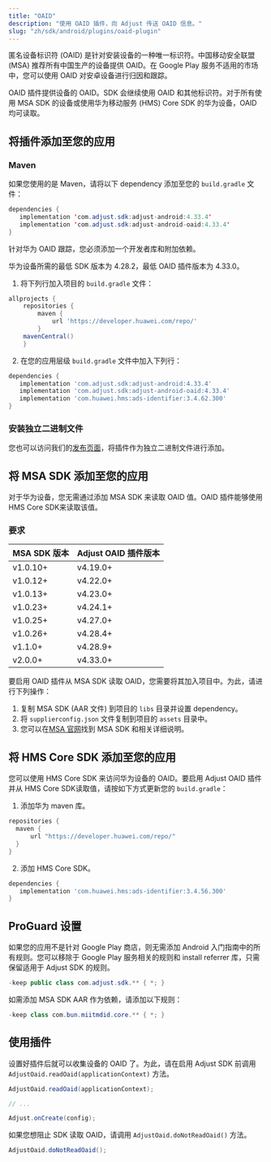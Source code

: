 ```yaml
---
title: "OAID"
description: "使用 OAID 插件，向 Adjust 传送 OAID 信息。"
slug: "zh/sdk/android/plugins/oaid-plugin"
---
```


匿名设备标识符 \(OAID\) 是针对安装设备的一种唯一标识符。中国移动安全联盟 \(MSA\) 推荐所有中国生产的设备提供 OAID。在 Google Play 服务不适用的市场中，您可以使用 OAID 对安卓设备进行归因和跟踪。

OAID 插件提供设备的 OAID。SDK 会继续使用 OAID 和其他标识符。对于所有使用 MSA SDK 的设备或使用华为移动服务 \(HMS\) Core SDK 的华为设备，OAID 均可读取。

## 将插件添加至您的应用

### Maven

如果您使用的是 Maven，请将以下 dependency 添加至您的 `build.gradle` 文件：

```java
dependencies {
   implementation 'com.adjust.sdk:adjust-android:4.33.4'
   implementation 'com.adjust.sdk:adjust-android-oaid:4.33.4'
}
```

针对华为 OAID 跟踪，您必须添加一个开发者库和附加依赖。

<Callout type="important">

华为设备所需的最低 SDK 版本为 4\.28\.2，最低 OAID 插件版本为 4\.33\.0。

</Callout>

1. 将下列行加入项目的 `build.gradle` 文件：

```groovy
allprojects {
    repositories {
        maven {
            url 'https://developer.huawei.com/repo/'
        }
    mavenCentral()
    }
```

2. 在您的应用层级 `build.gradle` 文件中加入下列行：

```groovy
dependencies {
   implementation 'com.adjust.sdk:adjust-android:4.33.4'
   implementation 'com.adjust.sdk:adjust-android-oaid:4.33.4'
   implementation 'com.huawei.hms:ads-identifier:3.4.62.300'
}
```

### 安装独立二进制文件

您也可以访问我们的[发布页面](https://github.com/adjust/android_sdk/releases)，将插件作为独立二进制文件进行添加。

## 将 MSA SDK 添加至您的应用

<Callout type="note">

对于华为设备，您无需通过添加 MSA SDK 来读取 OAID 值。OAID 插件能够使用HMS Core SDK来读取该值。

</Callout>

### 要求

| MSA SDK 版本 | Adjust OAID 插件版本 |
| ------------ | -------------------- |
| v1\.0\.10\+  | v4\.19\.0\+          |
| v1\.0\.12\+  | v4\.22\.0\+          |
| v1\.0\.13\+  | v4\.23\.0\+          |
| v1\.0\.23\+  | v4\.24\.1\+          |
| v1\.0\.25\+  | v4\.27\.0\+          |
| v1\.0\.26\+  | v4\.28\.4\+          |
| v1\.1\.0\+   | v4\.28\.9\+          |
| v2\.0\.0\+   | v4\.33\.0\+          |

要启用 OAID 插件从 MSA SDK 读取 OAID，您需要将其加入项目中。为此，请进行下列操作：

1. 复制 MSA SDK \(AAR 文件\) 到项目的 `libs` 目录并设置 dependency。
2. 将 `supplierconfig.json` 文件复制到项目的 `assets` 目录中。
3. 您可以在[MSA 官网](http://www.msa-alliance.cn/col.jsp?id=120)找到 MSA SDK 和相关详细说明。

## 将 HMS Core SDK 添加至您的应用

您可以使用 HMS Core SDK 来访问华为设备的 OAID。要启用 Adjust OAID 插件并从 HMS Core SDK读取值，请按如下方式更新您的 `build.gradle`：

1. 添加华为 maven 库。

```groovy
repositories {
  maven {
      url "https://developer.huawei.com/repo/"
  }
}
```

2. 添加 HMS Core SDK。

```groovy
dependencies {
   implementation 'com.huawei.hms:ads-identifier:3.4.56.300'
}
```

## ProGuard 设置

如果您的应用不是针对 Google Play 商店，则无需添加 Android 入门指南中的所有规则。您可以移除于 Google Play 服务相关的规则和 install referrer 库，只需保留适用于 Adjust SDK 的规则。

```java
-keep public class com.adjust.sdk.** { *; }
```

如需添加 MSA SDK AAR 作为依赖，请添加以下规则：

```java
-keep class com.bun.miitmdid.core.** { *; }
```

## 使用插件

设置好插件后就可以收集设备的 OAID 了。为此，请在启用 Adjust SDK 前调用 `AdjustOaid.readOaid(applicationContext)` 方法。

<Tabs>

<Tab title="Java">

```java
AdjustOaid.readOaid(applicationContext);

// ...

Adjust.onCreate(config);
```

</Tab>

</Tabs>

如果您想阻止 SDK 读取 OAID，请调用 `AdjustOaid.doNotReadOaid()` 方法。

<Tabs>

<Tab title="Java">

```java
AdjustOaid.doNotReadOaid();

```

</Tab>

</Tabs>
